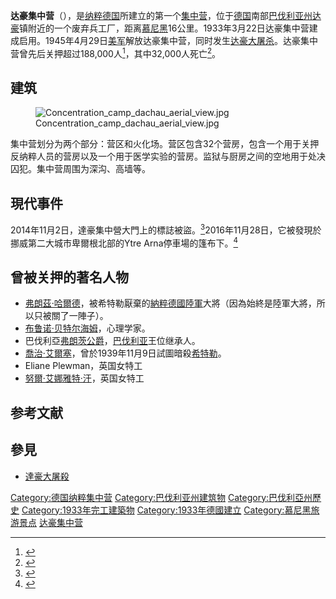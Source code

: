 {{noteTA
|G1=DE
}}

{{The Holocaust sidebar}}

'''达豪集中营'''（{{lang-de|Konzentrationslager (KZ) Dachau}}），是[[纳粹德国|纳粹德国]]所建立的第一个[[纳粹德国集中营|集中营]]，位于[[德国|德国]]南部[[巴伐利亚州|巴伐利亚州]][[达豪|达豪]]镇附近的一个废弃兵工厂，距离[[慕尼黑|慕尼黑]]16公里。1933年3月22日达豪集中营建成启用。1945年4月29日[[美军|美军]]解放达豪集中营，同时发生[[达豪大屠杀|达豪大屠杀]]。达豪集中营曾先后关押超过188,000人<ref name="USHMM">{{cite web|title=Holocaust Encyclopedia - Dachau|url=http://www.ushmm.org/wlc/en/article.php?ModuleId=10005214|website=United States Holocaust Memorial Museum, Washington, DC|accessdate=30 January 2016|archive-url=https://web.archive.org/web/20161231044133/https://www.ushmm.org/wlc/en/article.php?ModuleId=10005214|archive-date=2016-12-31|dead-url=no}}</ref>，其中32,000人死亡<ref>{{cite web |url=http://www.kz-gedenkstaette-dachau.de/stop11.html |title=Station 11: Crematorium – Dachau Concentration Camp Memorial Site |publisher=Kz-gedenkstaette-dachau.de |date= |accessdate=20 September 2013 |archive-url=https://web.archive.org/web/20161116220826/http://www.kz-gedenkstaette-dachau.de/stop11.html |archive-date=2016-11-16 |dead-url=no }}</ref>。

== 建筑 ==
[[File:Concentration_camp_dachau_aerial_view.jpg|thumb]]

集中营划分为两个部分：营区和火化场。营区包含32个营房，包含一个用于关押反纳粹人员的营房以及一个用于医学实验的营房。监狱与厨房之间的空地用于处决囚犯。集中营周围为深沟、高墙等。

== 現代事件 ==
2014年11月2日，達豪集中營大門上的標誌被盜。<ref>{{cite news|url=http://www.bbc.com/news/world-europe-29878278|title=Dachau infamous Nazi concentration camp gate stolen|date=3 November 2014|publisher=BBC News|access-date=2016-12-05|archive-url=https://web.archive.org/web/20170209230307/http://www.bbc.com/news/world-europe-29878278|archive-date=2017-02-09|dead-url=no}}</ref>2016年11月28日，它被發現於挪威第二大城市卑爾根北部的Ytre Arna停車場的篷布下。<ref>{{cite news|url=http://www.israelnationalnews.com/News/News.aspx/221193|title='No usable evidence' in investigation into stolen Dachau sign|last=Ariel|first=Ben|date=4 December 2016|newspaper=[[Arutz_Sheva|Arutz Sheva]]|accessdate=4 December 2016|archive-url=https://web.archive.org/web/20161205125244/http://www.israelnationalnews.com/News/News.aspx/221193|archive-date=2016-12-05|dead-url=no}}</ref>
== 曾被关押的著名人物 ==
* [[弗朗茲·哈爾德|弗朗茲·哈爾德]]，被希特勒厭棄的[[納粹德國陸軍|納粹德國陸軍]]大將（因為始終是陸軍大將，所以只被關了一陣子）。
* [[布鲁诺·贝特尔海姆|布鲁诺·贝特尔海姆]]，心理学家。
* 巴伐利亞[[弗朗茨_(巴伐利亚)|弗朗茨公爵]]，[[巴伐利亚|巴伐利亚]]王位继承人。
* [[喬治·艾爾塞|喬治·艾爾塞]]，曾於1939年11月9日試圖暗殺[[希特勒|希特勒]]。
*  Eliane Plewman，英国女特工
* [[努爾·艾娜雅特·汗|努爾·艾娜雅特·汗]]，英国女特工

== 参考文献 ==
<references/>

== 參見 ==
* [[達豪大屠殺|達豪大屠殺]]

{{Authority control}}
[[Category:德国纳粹集中营|Category:德国纳粹集中营]]
[[Category:巴伐利亚州建筑物|Category:巴伐利亚州建筑物]]
[[Category:巴伐利亞州歷史|Category:巴伐利亞州歷史]]
[[Category:1933年完工建築物|Category:1933年完工建築物]]
[[Category:1933年德國建立|Category:1933年德國建立]]
[[Category:慕尼黑旅游景点|Category:慕尼黑旅游景点]]
[[Category:达豪集中营|]]